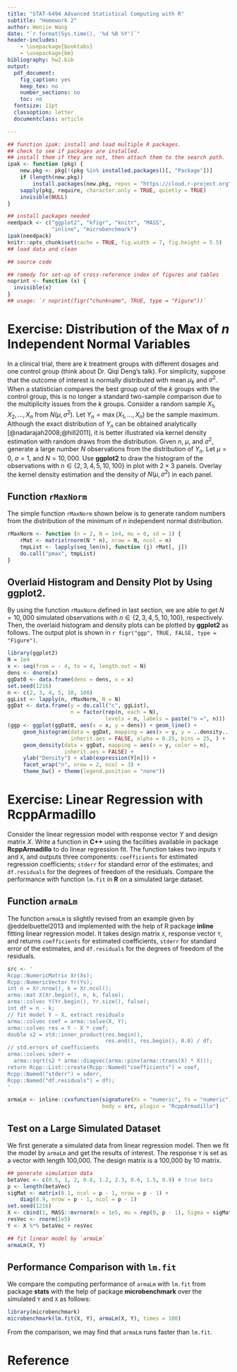 ```yaml
---
title: "STAT-6494 Advanced Statistical Computing with R"
subtitle: "Homework 2"
author: Wenjie Wang
date: "`r format(Sys.time(), '%d %B %Y')`"
header-includes:
    - \usepackage{booktabs}
    - \usepackage{bm}
bibliography: hw2.bib
output:
  pdf_document:
    fig_caption: yes
    keep_tex: no
    number_sections: no
    toc: no
  fontsize: 11pt
  classoption: letter
  documentclass: article

---
```


```r
## function ipak: install and load multiple R packages.
## check to see if packages are installed.
## install them if they are not, then attach them to the search path.
ipak <- function (pkg) {
    new.pkg <- pkg[!(pkg %in% installed.packages()[, "Package"])]
    if (length(new.pkg))
        install.packages(new.pkg, repos = "https://cloud.r-project.org")
    sapply(pkg, require, character.only = TRUE, quietly = TRUE)
    invisible(NULL)
}

## install packages needed
needpack <- c("ggplot2", "kfigr", "knitr", "MASS",
              "inline", "microbenchmark")
ipak(needpack)
knitr::opts_chunk$set(cache = TRUE, fig.width = 7, fig.height = 5.5)
## load data and clean

## source code

## remedy for set-up of cross-reference index of figures and tables
noprint <- function (x) {
  invisible(x)
}
## usage: `r noprint(figr("chunkname", TRUE, type = "Figure"))`

```

# Exercise: Distribution of the Max of $n$ Independent Normal Variables


In a clinical trial, there are $k$ treatment groups with different dosages and
one control group (think about Dr. Qiqi Deng's talk). For simplicity, suppose
that the outcome of interest is normally distributed with mean $\mu_k$ and
$\sigma^2$. When a statistician compares the best group out of the $k$ groups
with the control group, this is no longer a standard two-sample comparison due
to the multiplicity issues from the $k$ groups.  Consider a random sample
$X_1,X_2,\ldots,X_n$ from $N(\mu,\sigma^2)$. Let $Y_n=\max(X_1,\ldots,X_n)$ be
the sample maximum. Although the exact distribution of $Y_n$ can be obtained
analytically [@nadarajah2008;@hill2011], it is better illustrated via kernel
density estimation with random draws from the distribution. Given $n$, $\mu$,
and $\sigma^2$, generate a large number $N$ observations from the distribution
of $Y_n$.  Let $\mu=0$, $\sigma=1$, and $N=10,000$.  Use **ggplot2** to draw the
histogram of the observations with $n\in\{2,3,4,5,10,100\}$ in plot with
$2\times3$ panels. Overlay the kernel density estimation and the density of
$N(\mu,\sigma^2)$ in each panel.


## Function `rMaxNorm`

The simple function `rMaxNorm` shown below is to generate random numbers from the
distribution of the minimum of $n$ independent normal distribution.

```r
rMaxNorm <- function (n = 2, N = 1e4, mu = 0, sd = 1) {
    rMat <- matrix(rnorm(N * n), nrow = N, ncol = n)
    tmpList <- lapply(seq_len(n), function (j) rMat[, j])
    do.call("pmax", tmpList)
}
```

## Overlaid Histogram and Density Plot by Using **ggplot2**.

By using the function `rMaxNorm` defined in last section, we are able to get
$N=10,000$ simulated observations with $n\in\{2,3,4,5,10,100\}$, respectively.
Then, the overlaid histogram and density plots can be plotted by **ggplot2**
as follows. The output plot is shown in `r figr("ggp", TRUE, FALSE, type = "Figure")`.

```r
library(ggplot2)
N = 1e4
x <- seq(from = - 4, to = 4, length.out = N)
dens <- dnorm(x)
ggDat0 <- data.frame(dens = dens, x = x)
set.seed(1216)
n <- c(2, 3, 4, 5, 10, 100)
ggList <- lapply(n, rMaxNorm, N = N)
ggDat <- data.frame(y = do.call("c", ggList),
                    n = factor(rep(n, each = N),
                               levels = n, labels = paste("n =", n)))
(ggp <- ggplot(ggDat0, aes(x = x, y = dens)) + geom_line() +
     geom_histogram(data = ggDat, mapping = aes(x = y, y = ..density.., fill = n),
                    inherit.aes = FALSE, alpha = 0.25, bins = 25, ) +
     geom_density(data = ggDat, mapping = aes(x = y, color = n),
                  inherit.aes = FALSE) +
     ylab("Density") + xlab(expression(Y[n])) +
     facet_wrap("n", nrow = 2, ncol = 3) +
     theme_bw() + theme(legend.position = "none"))
```


# Exercise: Linear Regression with **RcppArmadillo**

Consider the linear regression model with response vector $Y$ and design matrix
$X$. Write a function in **C++** using the facilities available in package
**RcppArmadillo** to do linear regression fit. The function takes two inputs `Y` and
`X`, and outputs three components: `coefficients` for estimated regression
coefficients; `stderr` for standard error of the estimates; and `df.residuals` for
the degrees of freedom of the residuals. Compare the performance with function
`lm.fit` in **R** on a simulated large dataset.


## Function `armaLm`

The function `armaLm` is slightly revised from an example given
by @eddelbuettel2013 and implemented with the help of R package **inline**
fitting linear regression model. It takes design
matrix `X`, response vector `Y`, and returns `coefficients` for estimated
coefficients, `stderr` for standard error of the estimates, and `df.residuals`
for the degrees of freedom of the residuals.


```r
src <- '
Rcpp::NumericMatrix Xr(Xs);
Rcpp::NumericVector Yr(Ys);
int n = Xr.nrow(), k = Xr.ncol();
arma::mat X(Xr.begin(), n, k, false);
arma::colvec Y(Yr.begin(), Yr.size(), false);
int df = n - k;
// fit model Y ~ X, extract residuals
arma::colvec coef = arma::solve(X, Y);
arma::colvec res = Y - X * coef;
double s2 = std::inner_product(res.begin(),
                               res.end(), res.begin(), 0.0) / df;
// std.errors of coefficients
arma::colvec sderr =
  arma::sqrt(s2 * arma::diagvec(arma::pinv(arma::trans(X) * X)));
return Rcpp::List::create(Rcpp::Named("coefficients") = coef,
Rcpp::Named("stderr") = sderr,
Rcpp::Named("df.residuals") = df);
'

armaLm <- inline::cxxfunction(signature(Xs = "numeric", Ys = "numeric"),
                              body = src, plugin = "RcppArmadillo")
```


## Test on a Large Simulated Dataset

We first generate a simulated data from linear regression model.
Then we fit the model by `armaLm` and get the results of interest.
The response `Y` is set as a vector with length 100,000.
The design matrix is a 100,000 by 10 matrix.

```r
## generate simulation data
betaVec <- c(0.5, 1, 2, 0.8, 1.2, 2.3, 0.6, 1.5, 0.9) # true beta
p <- length(betaVec)
sigMat <- matrix(0.1, ncol = p - 1, nrow = p - 1) +
    diag(0.9, nrow = p - 1, ncol = p - 1)
set.seed(1216)
X <- cbind(1, MASS::mvrnorm(n = 1e5, mu = rep(0, p - 1), Sigma = sigMat))
resVec <- rnorm(1e5)
Y <- X %*% betaVec + resVec

## fit linear model by `armaLm`
armaLm(X, Y)
```

## Performance Comparison with `lm.fit`

We compare the computing performance of `armaLm` with `lm.fit` from package
**stats** with the help of package **microbenchmark** over the simulated
`Y` and `X` as follows:

```r
library(microbenchmark)
microbenchmark(lm.fit(X, Y), armaLm(X, Y), times = 100)
```

From the comparison, we may find that `armaLm` runs faster than `lm.fit`.

# Reference

